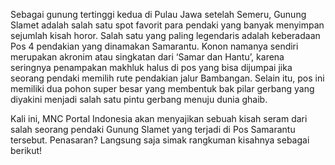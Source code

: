 Sebagai gunung tertinggi kedua di Pulau Jawa setelah Semeru, Gunung Slamet adalah salah satu spot favorit para pendaki yang banyak menyimpan sejumlah kisah horor. Salah satu yang paling legendaris adalah keberadaan Pos 4 pendakian yang dinamakan Samarantu.
Konon namanya sendiri merupakan akronim atau singkatan dari ‘Samar dan Hantu’, karena seringnya penampakan makhluk halus di pos yang bisa dijumpai jika seorang pendaki memilih rute pendakian jalur Bambangan. Selain itu, pos ini memiliki dua pohon super besar yang membentuk bak pilar gerbang yang diyakini menjadi salah satu pintu gerbang menuju dunia ghaib.

Kali ini, MNC Portal Indonesia akan menyajikan sebuah kisah seram dari salah seorang pendaki Gunung Slamet yang terjadi di Pos Samarantu tersebut. Penasaran? Langsung saja simak rangkuman kisahnya sebagai berikut!